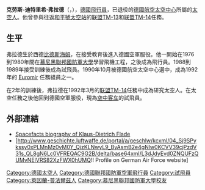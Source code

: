 {{noteTA
|1=zh-cn:德国航空航天中心; zh-tw:德國航空太空中心;
|2=zh-hans:空间; zh-hant:太空;
|3=zh-cn:宇航员; zh-tw:太空人;
|4=zh-hans:和平号空间站;zh-hk:和平號太空站;zh-tw:和平號太空站;
|5=zh-cn:空中客车; zh-hk:空中巴士; zh-tw:空中巴士;
}}
{{宇航员信息框
| 姓名=Klaus-Dietrich Flade
| 照片= Klaus-Dietrich Flade.jpg
| 标题= 
| 国籍= {{GER}}
| 状态= 已退役
| 出生日期= {{Birth date and age|1952|6|23}}
| 出生地点= [[西德|西德]][[莱茵兰-普法尔茨州|莱茵兰-普法尔茨州]][[比德斯海姆|比德斯海姆]]
| 去世日期= 
| 去世地点=
| 之前职业= [[試飛員|試飛員]]
| 军阶= [[德国空军|德国空军]][[中校|中校]]
| 选择= 
| 太空时间= 7日21時57分
| 任务= [[联盟TM-14|联盟TM-14]]、[[联盟TM-13|联盟TM-13]]
| 任务徽章= [[File:Soyuz_TM-14_patch.png|40px]]
|}}

'''克劳斯-迪特里希·弗拉德'''（{{lang-de|'''Klaus-Dietrich Flade'''}}，{{bd|1952年|8月23日|||}}），[[德國|德國]][[飛行員|飛行員]]，已退役的[[德國航空太空中心|德國航空太空中心]]所屬的[[太空人|太空人]]。他曾參與往返[[和平號太空站|和平號太空站]]的[[联盟TM-13|联盟TM-13]]和[[联盟TM-14|联盟TM-14]]任務。

==生平==
弗拉德生於西德[[比德斯海姆|比德斯海姆]]，在接受教育後進入德國空軍服役。他一開始在1976到1980年間在[[慕尼黑聯邦國防軍大學|慕尼黑聯邦國防軍大學]]學習飛機工程，之後成為飛行員。1988到1989年接受訓練後成為試飛員。1990年10月被德國航空太空中心選中，成為1992年的 [[Euromir|Euromir]] 任務組員之一。

在2年的訓練後，弗拉德在1992年3月的[[联盟TM-14|联盟TM-14]]任務中成為研究太空人。在太空任務之後他回到德國空軍服役，現為[[空中客车|空中客车]]的試飛員。

==外部連結==
*[http://www.spacefacts.de/bios/international/english/flade_klaus.htm Spacefacts biography of Klaus-Dietrich Flade]{{Wayback|url=http://www.spacefacts.de/bios/international/english/flade_klaus.htm |date=20131116210846 }}
*[http://www.geschichte.luftwaffe.de/portal/a/geschlw/kcxml/04_Sj9SPykssy0xPLMnMz0vM0Y_QjzKLNwyL9_ByAsmB2e4gNlw0KCVV39cjPzdV31s_QL8gN6Lc0VFREQAC9G2B/delta/base64xml/L3dJdyEvd0ZNQUFzQUMvNElVRS82XzFWX0hUMQ!! Profile on German Air Force website]{{Wayback|url=http://www.geschichte.luftwaffe.de/portal/a/geschlw/kcxml/04_Sj9SPykssy0xPLMnMz0vM0Y_QjzKLNwyL9_ByAsmB2e4gNlw0KCVV39cjPzdV31s_QL8gN6Lc0VFREQAC9G2B/delta/base64xml/L3dJdyEvd0ZNQUFzQUMvNElVRS82XzFWX0hUMQ!! |date=20110315221906 }}

{{Authority control}}
{{DEFAULTSORT:Flade, Klaus-Dietrich}}
[[Category:德國太空人|Category:德國太空人]]
[[Category:德國聯邦國防軍空軍飛行員|Category:德國聯邦國防軍空軍飛行員]]
[[Category:試飛員|Category:試飛員]]
[[Category:萊因蘭-普法爾茲人|Category:萊因蘭-普法爾茲人]]
[[Category:慕尼黑聯邦國防軍大學校友|Category:慕尼黑聯邦國防軍大學校友]]

{{astronaut-stub}}